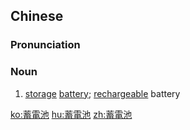 {{also|蓄电池}}
==Chinese==
{{zh-forms|s=蓄电池|type=12}}

===Pronunciation===
{{zh-pron
|m=xùdiànchí
|c=cuk1 din6 ci4
|mn=thiok-tiān-tî
|cat=n
}}

===Noun===
{{zh-noun}}

# [[storage]] [[battery]]; [[rechargeable]] battery

[[ko:蓄電池]]
[[hu:蓄電池]]
[[zh:蓄電池]]